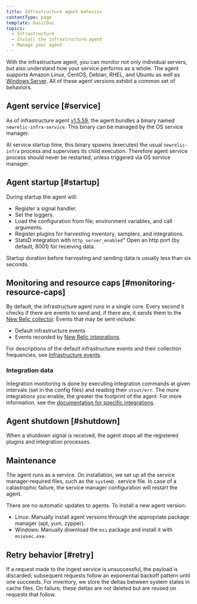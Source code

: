 ```yaml
---
title: Infrastructure agent behavior
contentType: page
template: basicDoc
topics:
  - Infrastructure
  - Install the infrastructure agent
  - Manage your agent
---
```


With the infrastructure agent, you can monitor not only individual servers, but also understand how your service performs as a whole. The agent supports Amazon Linux, CentOS, Debian, RHEL, and Ubuntu as well as [Windows Server](https://docs.newrelic.com/docs/infrastructure-install-windows-server). All of these agent versions exhibit a common set of behaviors.

## Agent service [#service]

As of infrastructure agent [v1.5.59](/docs/release-notes/infrastructure-release-notes/infrastructure-agent-release-notes/new-relic-infrastructure-agent-1559), the agent bundles a binary named `newrelic-infra-service`. This binary can be managed by the OS service manager.

At service startup time, this binary spawns (executes) the usual `newrelic-infra` process and supervises its child execution. Therefore agent service process should never be restarted, unless triggered via OS service manager.

## Agent startup [#startup]

During startup the agent will:

* Register a signal handler.
* Set the loggers.
* Load the configuration from file, environment variables, and call arguments.
* Register plugins for harvesting inventory, samplers, and integrations.
* StatsD integration with `http_server_enabled`" Open an http port (by default, 8001) for receiving data.

Startup duration before harvesting and sending data is usually less than six seconds.

## Monitoring and resource caps [#monitoring-resource-caps]

By default, the infrastructure agent runs in a single core. Every second it checks if there are events to send and, if there are, it sends them to the [New Relic collector](/docs/using-new-relic/welcome-new-relic/getting-started/glossary#collector). Events that may be sent include:

* Default infrastructure events
* Events recorded by [New Relic integrations](/docs/integrations).

For descriptions of the default infrastructure events and their collection frequencies, see [Infrastructure events](/docs/infrastructure/new-relic-infrastructure/data-instrumentation/default-infrastructure-attributes-events#h2-Infrastructure-events).

### Integration data

Integration monitoring is done by executing integration commands at given intervals (set in the config files) and reading their `stout/err`. The more integrations you enable, the greater the footprint of the agent. For more information, see the [documentation for specific integrations](/docs/integrations).

## Agent shutdown [#shutdown]

When a shutdown signal is received, the agent stops all the registered plugins and integration processes.

## Maintenance

The agent runs as a service. On installation, we set up all the service manager-required files, such as the `systemD.` service file. In case of a catastrophic failure, the service manager configuration will restart the agent.

There are no automatic updates to agents. To install a new agent version:

* Linux: Manually install agent versions through the appropriate package manager (apt, yum, zypper).
* Windows: Manually download the `msi` package and install it with `msiexec.exe`.

## Retry behavior [#retry]

If a request made to the ingest service is unsuccessful, the payload is discarded; subsequent requests follow an exponential backoff pattern until one succeeds. For inventory, we store the deltas between system states in cache files. On failure, these deltas are not deleted but are reused on requests that follow.

